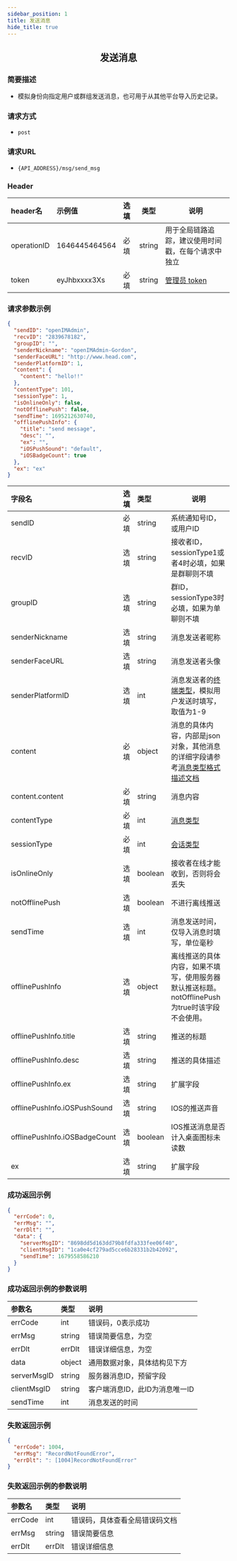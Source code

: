 ```yaml
---
sidebar_position: 1
title: 发送消息
hide_title: true
---
```


<center>

## 发送消息

</center>

### 简要描述
- 模拟身份向指定用户或群组发送消息，也可用于从其他平台导入历史记录。
### 请求方式
- `post` 
### 请求URL
- `{API_ADDRESS}/msg/send_msg` 


### Header
|header名|示例值|选填|类型|说明|
|:----    |:-------    |:--- |---|------      |
|operationID|1646445464564|必填|string|用于全局链路追踪，建议使用时间戳，在每个请求中独立|
|token|eyJhbxxxx3Xs|必填|string|[管理员 token](docs/restapi/apis/authenticationManagement/getAdminToken.mdx)|


### 请求参数示例


```json
{
  "sendID": "openIMAdmin",
  "recvID": "2839678182",
  "groupID": "",
  "senderNickname": "openIMAdmin-Gordon",
  "senderFaceURL": "http://www.head.com",
  "senderPlatformID": 1,
  "content": {
    "content": "hello!!"
  },
  "contentType": 101,
  "sessionType": 1,
  "isOnlineOnly": false,
  "notOfflinePush": false,
  "sendTime": 1695212630740,
  "offlinePushInfo": {
    "title": "send message",
    "desc": "",
    "ex": "",
    "iOSPushSound": "default",
    "iOSBadgeCount": true
  },
  "ex": "ex"
}
```
|字段名|选填|类型|说明|
|:----    |:-------    |:--- |---|
|sendID|必填|string|系统通知号ID，或用户ID|
|recvID|选填|string|接收者ID，sessionType1或者4时必填，如果是群聊则不填|
|groupID|选填|string|群ID，sessionType3时必填，如果为单聊则不填|
|senderNickname|选填|string|消息发送者昵称|
|senderFaceURL|选填|string|消息发送者头像|
|senderPlatformID|选填|int|消息发送者的[终端类型](docs/restapi/commonFields.mdx/#通用字段说明)，模拟用户发送时填写，取值为1-9|
|content|必填|object|消息的具体内容，内部是json 对象，其他消息的详细字段请参考[消息类型格式描述文档](docs/restapi/contentDescription.mdx/#content-具体内容-)|
|content.content|必填|string|消息内容|
|contentType|必填|int|[消息类型](docs/restapi/contentDescription.mdx)|
|sessionType|必填|int|[会话类型](docs/restapi/commonFields.mdx/#通用字段说明)|
|isOnlineOnly|选填|boolean|接收者在线才能收到，否则将会丢失|
|notOfflinePush|选填|boolean|不进行离线推送|
|sendTime|选填|int|消息发送时间，仅导入消息时填写，单位毫秒|
|offlinePushInfo|选填|object|离线推送的具体内容，如果不填写，使用服务器默认推送标题。notOfflinePush为true时该字段不会使用。|
|offlinePushInfo.title|选填|string|推送的标题|
|offlinePushInfo.desc|选填|string|推送的具体描述|
|offlinePushInfo.ex|选填|string|扩展字段|
|offlinePushInfo.iOSPushSound|选填|string|IOS的推送声音|
|offlinePushInfo.iOSBadgeCount|选填|boolean|IOS推送消息是否计入桌面图标未读数|
|ex|选填|string|扩展字段|
### 成功返回示例


```json
{
  "errCode": 0,
  "errMsg": "",
  "errDlt": "",
  "data": {
    "serverMsgID": "8698dd5d163dd79b8fdfa333fee06f40",
    "clientMsgID": "1ca0e4cf279ad5cce6b28331b2b42092",
    "sendTime": 1679558586210
  }
}
```
### 成功返回示例的参数说明


|参数名|类型|说明|
|:----    |:-------    |:--- |
|errCode|int|错误码，0表示成功|
|errMsg|string|错误简要信息，为空|
|errDlt|errDlt|错误详细信息，为空|
|data|object|通用数据对象，具体结构见下方|
|serverMsgID|string|服务器消息ID，预留字段|
|clientMsgID|string|客户端消息ID，此ID为消息唯一ID|
|sendTime|int|消息发送的时间|
### 失败返回示例


```json
{
  "errCode": 1004,
  "errMsg": "RecordNotFoundError",
  "errDlt": ": [1004]RecordNotFoundError"
}
```
### 失败返回示例的参数说明


|参数名|类型|说明|
|:----    |:-------    |:--- |
|errCode|int|错误码，具体查看全局错误码文档|
|errMsg|string|错误简要信息|
|errDlt|errDlt|错误详细信息|
